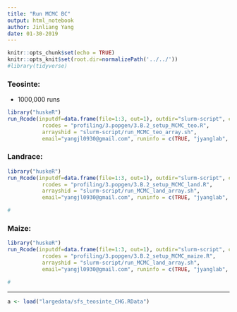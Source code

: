 ```yaml
---
title: "Run MCMC BC"
output: html_notebook
author: Jinliang Yang
date: 01-30-2019
---
```



```r
knitr::opts_chunk$set(echo = TRUE) 
knitr::opts_knit$set(root.dir=normalizePath('../../')) 
#library(tidyverse)
```




### Teosinte:

- 1000,000 runs
```r
library("huskeR")
run_Rcode(inputdf=data.frame(file=1:3, out=1), outdir="slurm-script", cmdno=1,
           rcodes = "profiling/3.popgen/3.B.2_setup_MCMC_teo.R",
           arrayshid = "slurm-script/run_MCMC_teo_array.sh",
           email="yangjl0930@gmail.com", runinfo = c(TRUE, "jyanglab", 2, "10G", "36:00:00"))


```

### Landrace:
```r
library("huskeR")
run_Rcode(inputdf=data.frame(file=1:3, out=1), outdir="slurm-script", cmdno=1,
           rcodes = "profiling/3.popgen/3.B.2_setup_MCMC_land.R",
           arrayshid = "slurm-script/run_MCMC_land_array.sh",
           email="yangjl0930@gmail.com", runinfo = c(TRUE, "jyanglab", 2, "10G", "36:00:00"))

#
```

### Maize:
```r
library("huskeR")
run_Rcode(inputdf=data.frame(file=1:3, out=1), outdir="slurm-script", cmdno=1,
           rcodes = "profiling/3.popgen/3.B.2_setup_MCMC_maize.R",
           arrayshid = "slurm-script/run_MCMC_land_array.sh",
           email="yangjl0930@gmail.com", runinfo = c(TRUE, "jyanglab", 2, "10G", "36:00:00"))

#
```

------------------

```r
a <- load("largedata/sfs_teosinte_CHG.RData")
```





